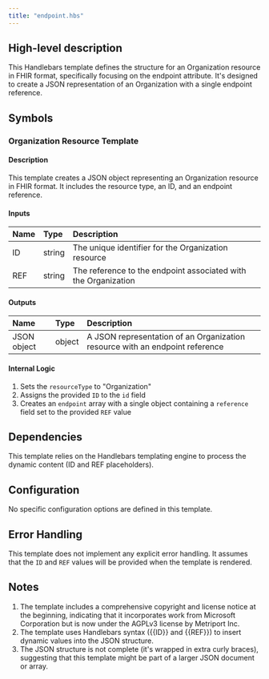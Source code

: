 ```yaml
---
title: "endpoint.hbs"
---
```


## High-level description
This Handlebars template defines the structure for an Organization resource in FHIR format, specifically focusing on the endpoint attribute. It's designed to create a JSON representation of an Organization with a single endpoint reference.

## Symbols

### Organization Resource Template
#### Description
This template creates a JSON object representing an Organization resource in FHIR format. It includes the resource type, an ID, and an endpoint reference.

#### Inputs
| Name | Type | Description |
|:-----|:-----|:------------|
| ID   | string | The unique identifier for the Organization resource |
| REF  | string | The reference to the endpoint associated with the Organization |

#### Outputs
| Name | Type | Description |
|:-----|:-----|:------------|
| JSON object | object | A JSON representation of an Organization resource with an endpoint reference |

#### Internal Logic
1. Sets the `resourceType` to "Organization"
2. Assigns the provided `ID` to the `id` field
3. Creates an `endpoint` array with a single object containing a `reference` field set to the provided `REF` value

## Dependencies
This template relies on the Handlebars templating engine to process the dynamic content (ID and REF placeholders).

## Configuration
No specific configuration options are defined in this template.

## Error Handling
This template does not implement any explicit error handling. It assumes that the `ID` and `REF` values will be provided when the template is rendered.

## Notes
1. The template includes a comprehensive copyright and license notice at the beginning, indicating that it incorporates work from Microsoft Corporation but is now under the AGPLv3 license by Metriport Inc.
2. The template uses Handlebars syntax ({{ID}} and {{REF}}) to insert dynamic values into the JSON structure.
3. The JSON structure is not complete (it's wrapped in extra curly braces), suggesting that this template might be part of a larger JSON document or array.